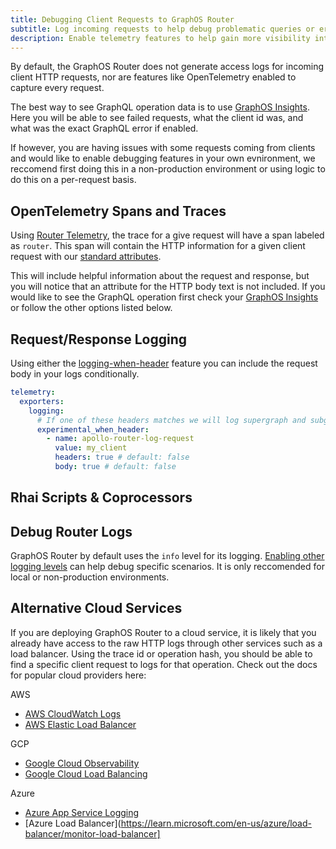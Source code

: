 ```yaml
---
title: Debugging Client Requests to GraphOS Router
subtitle: Log incoming requests to help debug problematic queries or errors
description: Enable telemetry features to help gain more visibility into incoming HTTP requests and help debug issues your clients may be having.
---
```


By default, the GraphOS Router does not generate access logs for incoming client HTTP requests, nor are features like OpenTelemetry enabled to capture every request.

The best way to see GraphQL operation data is to use [GraphOS Insights](https://www.apollographql.com/docs/graphos/platform/insights). Here you will be able to see failed requests, what the client id was, and what was the exact GraphQL error if enabled.

If however, you are having issues with some requests coming from clients and would like to enable debugging features in your own evnironment, we reccomend first doing this in a non-production environment or using logic to do this on a per-request basis.

## OpenTelemetry Spans and Traces
Using [Router Telemetry](https://www.apollographql.com/docs/graphos/routing/observability/telemetry), the trace for a give request will have a span labeled as `router`. This span will contain the HTTP information for a given client request with our [standard attributes](https://www.apollographql.com/docs/graphos/reference/router/telemetry/instrumentation/standard-attributes#router).

This will include helpful information about the request and response, but you will notice that an attribute for the HTTP body text is not included. If you would like to see the GraphQL operation first check your [GraphOS Insights](https://www.apollographql.com/docs/graphos/platform/insights) or follow the other options listed below.

## Request/Response Logging
Using either the [logging-when-header](https://www.apollographql.com/docs/graphos/reference/router/telemetry/log-exporters/overview#requestresponse-logging) feature you can include the request body in your logs conditionally.

```yaml title="router.yaml"
telemetry:
  exporters:
    logging:
      # If one of these headers matches we will log supergraph and subgraphs requests/responses
      experimental_when_header:
        - name: apollo-router-log-request
          value: my_client
          headers: true # default: false
          body: true # default: false
```

## Rhai Scripts & Coprocessors


## Debug Router Logs
GraphOS Router by default uses the `info` level for its logging. [Enabling other logging levels](https://www.apollographql.com/docs/graphos/reference/router/telemetry/log-exporters/overview) can help debug specific scenarios. It is only reccomended for local or non-production environments.

## Alternative Cloud Services
If you are deploying GraphOS Router to a cloud service, it is likely that you already have access to the raw HTTP logs through other services such as a load balancer. Using the trace id or operation hash, you should be able to find a specific client request to logs for that operation. Check out the docs for popular cloud providers here:

AWS
* [AWS CloudWatch Logs](https://docs.aws.amazon.com/AmazonCloudWatch/latest/logs/WhatIsCloudWatchLogs.html)
* [AWS Elastic Load Balancer](https://docs.aws.amazon.com/elasticloadbalancing/latest/application/load-balancer-access-logs.html)

GCP
* [Google Cloud Observability](https://cloud.google.com/logging/docs/log-analytics)
* [Google Cloud Load Balancing](https://cloud.google.com/load-balancing/docs/l7-internal/monitoring)

Azure
* [Azure App Service Logging](https://learn.microsoft.com/en-us/azure/app-service/troubleshoot-diagnostic-logs)
* [Azure Load Balancer](https://learn.microsoft.com/en-us/azure/load-balancer/monitor-load-balancer]
